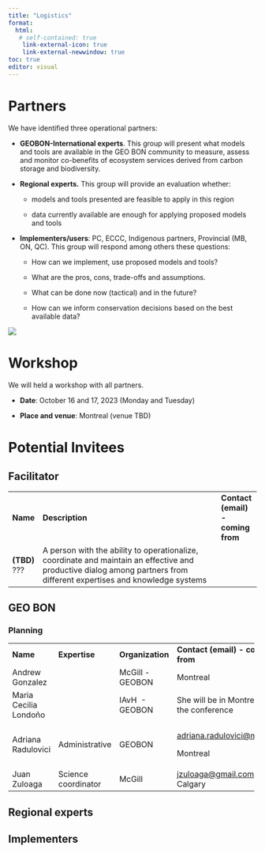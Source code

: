 ---
title: "Logistics"
format:
  html:
   # self-contained: true
    link-external-icon: true
    link-external-newwindow: true
toc: true
editor: visual
---

# Partners

We have identified three operational partners:

-   **GEOBON-International experts**. This group will present what models and tools are available in the GEO BON community to measure, assess and monitor co-benefits of ecosystem services derived from carbon storage and biodiversity.

-   **Regional experts.** This group will provide an evaluation whether:

    -   models and tools presented are feasible to apply in this region

    -   data currently available are enough for applying proposed models and tools

-   **Implementers/users**: PC, ECCC, Indigenous partners, Provincial (MB, ON, QC). This group will respond among others these questions:

    -   How can we implement, use proposed models and tools?

    -   What are the pros, cons, trade-offs and assumptions.

    -   What can be done now (tactical) and in the future?

    -   How can we inform conservation decisions based on the best available data?

![](Partners.png)

# Workshop

We will held a workshop with all partners.

-   **Date**: October 16 and 17, 2023 (Monday and Tuesday)

-   **Place and venue**: Montreal (venue TBD)

# Potential Invitees

::: panel-tabset
## Facilitator

+---------------+------------------------------------------------------------------------------------------------------------------------------------------------------------------------+-----------------------------------+
| **Name**      | **Description**                                                                                                                                                        | **Contact (email) - coming from** |
+---------------+------------------------------------------------------------------------------------------------------------------------------------------------------------------------+-----------------------------------+
| **(TBD)** ??? | A person with the ability to operationalize, coordinate and maintain an effective and productive dialog among partners from different expertises and knowledge systems |                                   |
+---------------+------------------------------------------------------------------------------------------------------------------------------------------------------------------------+-----------------------------------+

## GEO BON

### **Planning**

+-----------------------+---------------------+------------------+----------------------------------------------------------------------+
| **Name**              | **Expertise**       | **Organization** | **Contact (email) - coming from**                                    |
+-----------------------+---------------------+------------------+----------------------------------------------------------------------+
| Andrew Gonzalez       |                     | McGill - GEOBON  | Montreal                                                             |
+-----------------------+---------------------+------------------+----------------------------------------------------------------------+
| Maria Cecilia Londoño |                     | IAvH  - GEOBON   | She will be in Montreal for the conference                           |
+-----------------------+---------------------+------------------+----------------------------------------------------------------------+
| Adriana Radulovici    | Administrative      | GEOBON           | [adriana.radulovici\@mcgill.ca](mailto:adriana.radulovici@mcgill.ca) |
|                       |                     |                  |                                                                      |
|                       |                     |                  | Montreal                                                             |
+-----------------------+---------------------+------------------+----------------------------------------------------------------------+
| Juan Zuloaga          | Science coordinator | McGill           | [jzuloaga\@gmail.com](mailto:jzuloaga@gmail.com) - Calgary           |
+-----------------------+---------------------+------------------+----------------------------------------------------------------------+

## Regional experts

## Implementers
:::
